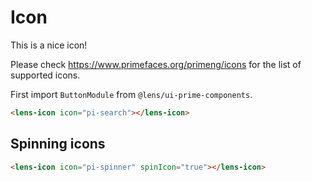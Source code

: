 
<Meta 
    title={meta.title}
    component={meta.component}
    decorators={meta.decorators}
    argTypes={meta.argTypes} />

# Icon

This is a nice icon!

Please check https://www.primefaces.org/primeng/icons for the list of supported icons.

<Story story={Default} />

First import `ButtonModule` from `@lens/ui-prime-components`.

```html
<lens-icon icon="pi-search"></lens-icon>
```

## Spinning icons

<Story story={Spinner} />

```html
<lens-icon icon="pi-spinner" spinIcon="true"></lens-icon>
```
